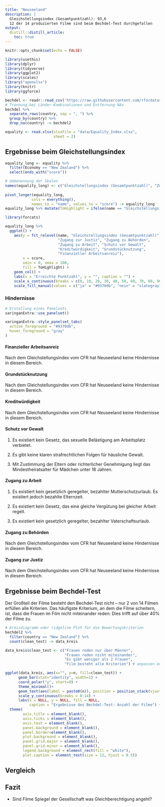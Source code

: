 ```yaml
---
title: "Neuseeland"
description: |
  Gleichstellungsindex (Gesamtpunktzahl): 93,6   
  12 der 14 produzierten Filme sind beim Bechdel-Test durchgefallen
output:
  distill::distill_article:
    toc: true
---
```


```r
knitr::opts_chunk$set(echo = FALSE)

library(usethis)
library(dplyr)
library(tidyverse)
library(ggplot2)
library(scales)
library("openxlsx")
library(knitr)
library(ggforce)

bechdel <- readr::read_csv('https://raw.githubusercontent.com/rfordatascience/tidytuesday/master/data/2021/2021-03-09/movies.csv')
# Trennung bei Länder-Kombinationen und Entfernung NAs
bechdel %>%
  separate_rows(country, sep = ", ") %>%
  group_by(country) %>%
  drop_na(country) -> bechdel2

equality <- read.xlsx(xlsxFile = "data/Equality_Index.xlsx", 
                      sheet = 2)
```

## Ergebnisse beim Gleichstellungsindex
```r
equality_long <- equality %>%
  filter(Economy == "New Zealand") %>%
  select(ends_with("score"))

# Umbenennung der Skalen
names(equality_long) <- c("Gleichstellungsindex (Gesamtpunktzahl)", "Zugang zu Behörden", "Grundstücknutzung", "Zugang zur Justiz", "Finanzieller Arbeitsanreiz", "Kreditwürdigkeit", "Zugang zu Arbeit", "Schutz vor Gewalt")
  
pivot_longer(equality_long,
            cols = everything(),
            names_to = "name", values_to = "score") -> equality_long
equality_long %>% mutate(ToHighlight = ifelse(name == "Gleichstellungsindex (Gesamtpunktzahl)", "ja", "nein")) -> equality_long

library(forcats)

equality_long %>%
  ggplot() +
    aes(y = fct_relevel(name, "Gleichstellungsindex (Gesamtpunktzahl)", 
                        "Zugang zur Justiz", "Zugang zu Behörden", 
                        "Zugang zu Arbeit", "Schutz vor Gewalt", 
                        "Kreditwürdigkeit", "Grundstücknutzung", 
                        "Finanzieller Arbeitsanreiz"), 
        x = score, 
        xmin = 0, xmax = 100,
        fill = ToHighlight) +
    geom_col() +
    labs(x = "Erreichte Punktzahl", y = "", caption = "") +
    scale_x_continuous(breaks = c(0, 10, 20, 30, 40, 50, 60, 70, 80, 90, 100)) +
    scale_fill_manual(values = c("ja" = "#9370db", "nein" = "slategray1"), guide = "none")
```



### Hindernisse 


```r
# Erstellung eines Panelsets
xaringanExtra::use_panelset()

xaringanExtra::style_panelset_tabs(
  active_foreground = "#9370db",
  hover_foreground = "gray"
)
```

:::l-body

::::: {.panelset}

::: {.panel}
#### Finanzieller Arbeitsanreiz {.panel-name}
Nach dem Gleichstellungsindex vom CFR hat Neuseeland keine Hindernisse in diesem Bereich.
:::

::: {.panel}
#### Grundstücknutzung {.panel-name}
Nach dem Gleichstellungsindex vom CFR hat Neuseeland keine Hindernisse in diesem Bereich.
:::

::: {.panel}
#### Kreditwürdigkeit {.panel-name}
Nach dem Gleichstellungsindex vom CFR hat Neuseeland keine Hindernisse in diesem Bereich.
:::

::: {.panel}
#### Schutz vor Gewalt {.panel-name}
1. Es existiert kein Gesetz, das sexuelle Belästigung am Arbeitsplatz verbietet.

2. Es gibt keine klaren strafrechtlichen Folgen für häusliche Gewalt.

3. Mit Zustimmung der Eltern oder richterlicher Genehmigung liegt das Mindestheiratsalter für Mädchen unter 18 Jahren.
:::

::: {.panel}
#### Zugang zu Arbeit {.panel-name}
1. Es existiert kein gesetzlich geregelter, bezahlter Mutterschutzurlaub. Es existiert jedoch bezahlte Elternzeit.

2. Es existiert kein Gesetz, das eine gleiche Vergütung bei gleicher Arbeit regelt.

3. Es existiert kein gesetzlich geregelter, bezahlter Vaterschaftsurlaub.
:::

::: {.panel}
#### Zugang zu Behörden {.panel-name}
Nach dem Gleichstellungsindex vom CFR hat Neuseeland keine Hindernisse in diesem Bereich.
:::

::: {.panel}
#### Zugang zur Justiz {.panel-name}
Nach dem Gleichstellungsindex vom CFR hat Neuseeland keine Hindernisse in diesem Bereich.
:::

:::::

:::


## Ergebnisse beim Bechdel-Test
Der Großteil der Filme besteht den Bechdel-Test nicht – nur 2 von 14 Filmen erfüllen alle Kriterien. Das häufigste Kriterium, an dem die Filme scheitern, ist, dass die Frauen im Film nicht miteinander reden: Dies trifft auf über 40% der Filme zu.

```r
# Kreisdiagramm oder ridgeline Plot für die Bewertungskriterien
bechdel2 %>%
  filter(country == "New Zealand") %>% 
  count(clean_test) -> data_kreis

data_kreis$clean_test <- c("Frauen reden nur über Männer", 
                           "Frauen reden nicht miteinander", 
                           "Es gibt weniger als 2 Frauen", 
                           "Film besteht alle Kriterien") # anpassen entsprechend dem Ergebnis aus Zeile 134 (data_kreis); dubious = "Bewertung ist unsicher"

ggplot(data_kreis, aes(x="", y=n, fill=clean_test)) +
      geom_bar(stat="identity", width=1) +
      coord_polar("y", start=0) +
      theme_minimal()+
      geom_text(aes(label = paste0(n)), position = position_stack(vjust = 0.5)) +
      scale_y_continuous(breaks = 0:14) +
      labs(x = NULL, y = NULL, fill = NULL,
           caption = "Ergebnisse des Bechdel-Test: Anzahl der Filme") +
  theme(
        axis.title = element_blank(), 
        axis.ticks = element_blank(), 
        axis.text = element_blank(),
        panel.background = element_blank(),
        panel.border=element_blank(),
        plot.background = element_blank(), 
        panel.grid.major = element_blank(),
        panel.grid.minor = element_blank(),
        legend.background = element_rect(fill = "white"),
        plot.caption = element_text(size = 12, hjust = 0.5))
```




## Vergleich
## Fazit
- Sind Filme Spiegel der Gesellschaft was Gleichberechtigung angeht?
